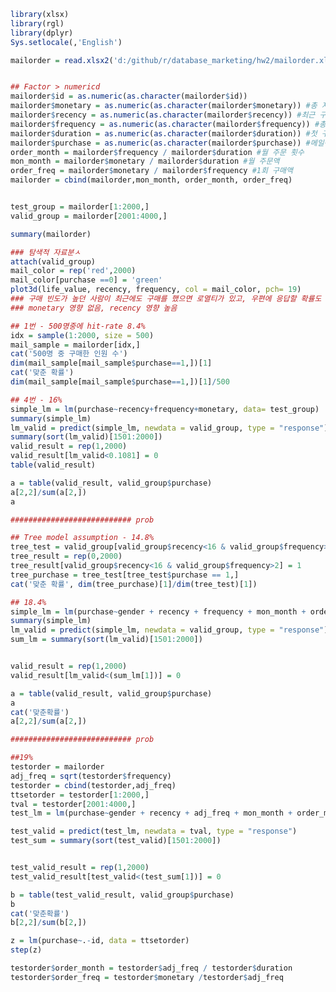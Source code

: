 ```R
library(xlsx)
library(rgl)
library(dplyr)
Sys.setlocale(,'English')

```

```R
mailorder = read.xlsx2('d:/github/r/database_marketing/hw2/mailorder.xls', 1)


## Factor > numericd
mailorder$id = as.numeric(as.character(mailorder$id))
mailorder$monetary = as.numeric(as.character(mailorder$monetary)) #총 지출액
mailorder$recency = as.numeric(as.character(mailorder$recency)) #최근 구매
mailorder$frequency = as.numeric(as.character(mailorder$frequency)) #총 구매 건수
mailorder$duration = as.numeric(as.character(mailorder$duration)) #첫 구매
mailorder$purchase = as.numeric(as.character(mailorder$purchase)) #메일구매여부
order_month = mailorder$frequency / mailorder$duration #월 주문 횟수
mon_month = mailorder$monetary / mailorder$duration #월 주문액
order_freq = mailorder$monetary / mailorder$frequency #1회 구매액
mailorder = cbind(mailorder,mon_month, order_month, order_freq)


test_group = mailorder[1:2000,]
valid_group = mailorder[2001:4000,]

summary(mailorder)
```

```R
### 탐색적 자료분ㅅ
attach(valid_group)
mail_color = rep('red',2000)
mail_color[purchase ==0] = 'green'
plot3d(life_value, recency, frequency, col = mail_color, pch= 19)
### 구매 빈도가 높던 사람이 최근에도 구매를 했으면 로열티가 있고, 우편에 응답할 확률도 높음
### monetary 영향 없음, recency 영향 높음
```


```R
## 1번 - 500명중에 hit-rate 8.4%
idx = sample(1:2000, size = 500)
mail_sample = mailorder[idx,]
cat('500명 중 구매한 인원 수')
dim(mail_sample[mail_sample$purchase==1,])[1]
cat('맞춘 확률')
dim(mail_sample[mail_sample$purchase==1,])[1]/500
```

```R
## 4번 - 16%
simple_lm = lm(purchase~recency+frequency+monetary, data= test_group)
summary(simple_lm)
lm_valid = predict(simple_lm, newdata = valid_group, type = "response")
summary(sort(lm_valid)[1501:2000])
valid_result = rep(1,2000)
valid_result[lm_valid<0.1081] = 0
table(valid_result)

a = table(valid_result, valid_group$purchase)
a[2,2]/sum(a[2,])
a

########################### prob


```


```R

## Tree model assumption - 14.8%
tree_test = valid_group[valid_group$recency<16 & valid_group$frequency>2,]
tree_result = rep(0,2000)
tree_result[valid_group$recency<16 & valid_group$frequency>2] = 1
tree_purchase = tree_test[tree_test$purchase == 1,]
cat('맞춘 확률', dim(tree_purchase)[1]/dim(tree_test)[1])

```

```R
## 18.4%
simple_lm = lm(purchase~gender + recency + frequency + mon_month + order_month + order_freq, data= test_group)
summary(simple_lm)
lm_valid = predict(simple_lm, newdata = valid_group, type = "response")
sum_lm = summary(sort(lm_valid)[1501:2000])


valid_result = rep(1,2000)
valid_result[lm_valid<(sum_lm[1])] = 0

a = table(valid_result, valid_group$purchase)
a
cat('맞춘확률')
a[2,2]/sum(a[2,])

########################### prob

```


```R
##19%
testorder = mailorder
adj_freq = sqrt(testorder$frequency)
testorder = cbind(testorder,adj_freq)
ttsetorder = testorder[1:2000,]
tval = testorder[2001:4000,]
test_lm = lm(purchase~gender + recency + adj_freq + mon_month + order_month , data= ttsetorder)

test_valid = predict(test_lm, newdata = tval, type = "response")
test_sum = summary(sort(test_valid)[1501:2000])


test_valid_result = rep(1,2000)
test_valid_result[test_valid<(test_sum[1])] = 0

b = table(test_valid_result, valid_group$purchase)
b
cat('맞춘확률')
b[2,2]/sum(b[2,])
```

```R
z = lm(purchase~.-id, data = ttsetorder)
step(z)
```

```R
testorder$order_month = testorder$adj_freq / testorder$duration
testorder$order_freq = testorder$monetary /testorder$adj_freq


```
